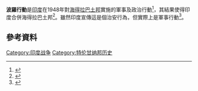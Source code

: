 {{For|1971年代号为“马可波罗行动”的外交活动|基辛格秘密访华}}
{{Expand language|1=en|time=2021-01-10T11:43:56+00:00}}
'''波羅行動'''是[[印度|印度]]在1948年對[[海得拉巴土邦|海得拉巴土邦]]實施的軍事及政治行動<ref>{{cite web|url=https://timesofindia.indiatimes.com/city/hyderabad/hyderabad-had-tried-nrc-71-years-ago-and-failed/articleshow/71132138.cms|title=Hyderabad had tried 'NRC' 71 years ago, and failed|access-date=2021-01-10|archive-date=2020-04-10|archive-url=https://web.archive.org/web/20200410180145/https://timesofindia.indiatimes.com/city/hyderabad/hyderabad-had-tried-nrc-71-years-ago-and-failed/articleshow/71132138.cms|dead-url=no}}</ref>，其結果使得印度合併海得拉巴土邦<ref>{{cite web |title=Hyderabad Police Action |url=http://indianarmy.nic.in/Site/FormTemplete/frmTempSimple.aspx?MnId=nmnz/S66ueKkrJc8PBO1kw==&ParentID=z2xdy5FtH8G+oZz4hw/CKg== |publisher=Indian Army |access-date=13 September 2014 |archive-date=2018-12-24 |archive-url=https://web.archive.org/web/20181224193055/https://indianarmy.nic.in/Site/FormTemplete/frmTempSimple.aspx?MnId=nmnz%2FS66ueKkrJc8PBO1kw%3D%3D&ParentID=z2xdy5FtH8G+oZz4hw%2FCKg%3D%3D%20 |dead-url=no }}</ref>。雖然印度宣傳這是個治安行為，但實際上是軍事行動<ref>{{cite book|author=B. Cohen|title=Kingship and Colonialism in India's Deccan: 1850-1948|url=https://books.google.com/books?id=sZKHDAAAQBAJ|year=2007|publisher=Springer|isbn=978-0-230-60344-8|pages=159–161|access-date=2021-01-10|archive-date=2021-04-18|archive-url=https://web.archive.org/web/20210418071848/https://books.google.com/books?id=sZKHDAAAQBAJ|dead-url=no}}</ref>。
==參考資料==
{{reflist}}
[[Category:印度战争|Category:印度战争]]
[[Category:特伦甘纳邦历史|Category:特伦甘纳邦历史]]
